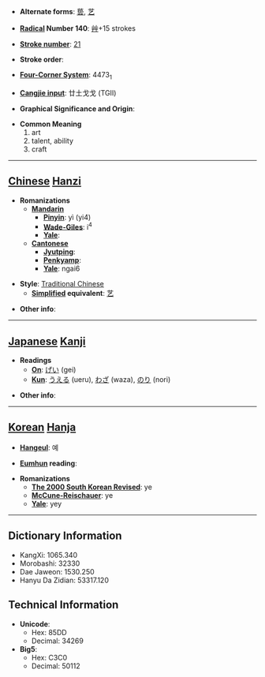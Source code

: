 * '''Alternate forms''': [[兿]], [[艺]]

* '''[[Wiktionary:Chinese radical index| Radical]] Number 140''': [[Wiktionary:Chinese radical index 艸|艸]]+15 strokes

* '''[[Wiktionary:Chinese total strokes index|Stroke number]]''': [[Wiktionary:Chinese total strokes index 21|21]]

* '''Stroke order''': 

* '''[[Wiktionary:Chinese four corner index|Four-Corner System]]''': 4473<sub>1</sub>

* '''[[Wiktionary:Chinese Cangjie index|Cangjie input]]''': 廿土戈戈 (TGII)

* '''Graphical Significance and Origin''': 

* '''Common Meaning'''
*#art
*# talent, ability
*# craft


----

== [[Chinese]] [[Hanzi]] ==

* '''Romanizations'''
** '''[[Mandarin]]'''
*** '''[[Pinyin]]''': yì (yi4)
*** '''[[Wade-Giles]]''': i<sup>4</sup>
*** '''[[Yale]]''': 
** '''[[Cantonese]]'''
*** '''[[Jyutping]]''':
*** '''[[Penkyamp]]''': 
*** '''[[Yale]]''': ngai6

* '''Style''': [[Traditional Chinese]] 
** '''[[Simplified Chinese|Simplified]] equivalent''': [[艺]]

* '''Other info''': 

----

== [[Japanese]] [[Kanji]] ==

* '''Readings'''
** '''[[On]]''': [[げい]] (gei)
** '''[[Kun]]''': [[うえる]] (ueru), [[わざ]] (waza), [[のり]] (nori)

* '''Other info''':  

----

== [[Korean]] [[Hanja]] ==

* '''[[Hangeul]]''': 예

* '''[[Eumhun]] reading''': 

* '''Romanizations'''
** '''[[The 2000 South Korean Revised Romanization|The 2000 South Korean Revised]]''': ye
** '''[[McCune-Reischauer]]''': ye
** '''[[Yale]]''': yey

----

== Dictionary Information ==

* KangXi: 1065.340
* Morobashi: 32330
* Dae Jaweon: 1530.250
* Hanyu Da Zidian: 53317.120

== Technical Information ==

* '''Unicode''':
** Hex: 85DD
** Decimal: 34269
* '''Big5''':
** Hex: C3C0
** Decimal: 50112